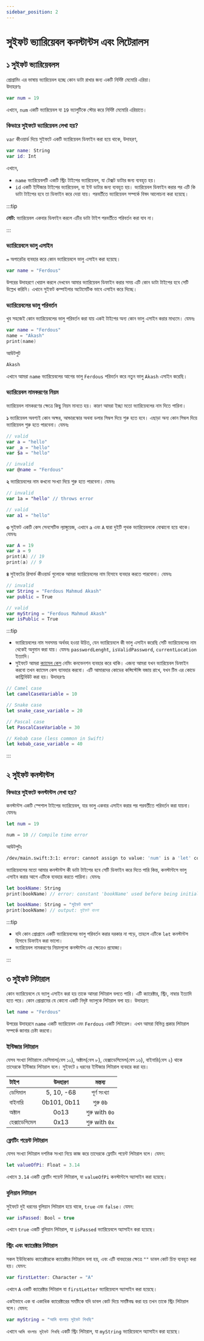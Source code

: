```yaml
---
sidebar_position: 2
---
```


# সুইফট ভ্যারিয়েবল কনস্টান্টস এবং লিটেরালস

## ১ সুইফট ভ্যারিয়েবলস

প্রোগ্রামিং এর ভাষায় ভ্যারিয়েবল হচ্ছে কোন ডাটা রাখার জন্য একটি নির্দিষ্ট মেমোরি এরিয়া।\
উদাহরণঃ

```swift
var num = 19
```

এখানে, `num` একটি ভ্যারিয়েবল যা `19` ভ্যালুটিকে স্টোর করে নির্দিষ্ট মেমোরি এরিয়াতে।

### কিভারে সুইফটে ভ্যারিয়েবল লেখা হয়?

`var` কীওয়ার্ড দিয়ে সুইফটে একটি ভ্যারিয়েবল ডিফাইন করা হয়ে থাকে, উদাহরণ,

```swift
var name: String
var id: Int
```

এখানে,

- `name` ভ্যারিয়েবলটি একটি স্ট্রিং টাইপের ভ্যারিয়েবল, যা টেক্সট ডাটার জন্য ব্যবহৃত হয়।
- `id` একটি ইন্টিজার টাইপের ভ্যারিয়েবল, যা ইন্ট ডাটার জন্য ব্যবহৃত হয়।
  ভ্যারিয়েবল ডিফাইন করার পর এটি কি ডাটা টাইপের হবে তা ডিফাইন করে দেয়া যায়। পরবর্তীতে ভ্যারিয়েবল সম্পর্কে বিষদ আলোচনা করা হয়েছে।

:::tip

**নোট:** ভ্যারিয়েবল একবার ডিফাইন করলে এটির ডাটা টাইপ পরবর্তীতে পরিবর্তন করা যাব না।

:::

### ভ্যারিয়েবলে ভালু এসাইন

`=` অপারেটর ব্যবহার করে কোন ভ্যারিয়েবলে ভালু এসাইন করা হয়েছে।

```swift
var name = "Ferdous"
```

উপরের উদাহরণে খেয়াল করলে দেখবেন আমার ভ্যারিয়েবল ডিফাইন করার সময় এটি কোন ডাটা টাইপের হবে সেটি উল্লেখ করিনি।
এখানে সুইফট কম্পাইলার অটোমেটিক ভাবে এসাইন করে দিচ্ছে।

### ভ্যারিয়েবলের ভালু পরিবর্তন

খুব সহজেই কোন ভ্যারিয়েবলের ভালু পরিবর্তন করা যায় একই টাইপের অন্য কোন ভালু এসাইন করার মাধ্যমে।
যেমনঃ

```swift
var name = "Ferdous"
name = "Akash"
print(name)
```

আউটপুট

```bash
Akash
```

এখানে আমরা `name` ভ্যারিয়েবলের আগের ভালু `Ferdous` পরিবর্তন করে নতুন ভালু `Akash` এসাইন করেছি।

### ভ্যারিয়েবল নামকরণের নিয়ম

ভ্যারিয়েবল নামকরণের ক্ষেত্রে কিছু নিয়ম মানতে হয়। কারণ আমরা ইচ্ছা মতো ভ্যারিয়েবলের নাম দিতে পারিনা।

**১** ভ্যারিয়েবল অবশ্যই কোন অক্ষর, আন্ডারস্কোর অথবা ডলার সিম্বল দিয়ে শুরু হতে হবে। এছাড়া অন্য কোন সিম্বল দিয়ে ভ্যারিয়েবল শুরু হতে পারবেনা। যেমনঃ

```swift
// valid
var a = "hello"
var _a = "hello"
var $a = "hello"

// invalid
var @name = "Ferdous"
```

**২** ভ্যারিয়েবলের নাম কখনো সংখ্যা দিয়ে শুরু হতে পারবেনা। যেমনঃ

```swift
// invalid
var 1a = "hello" // throws error

// valid
var a1 = "hello"
```

**৩** সুইফট একটি কেস সেনসেটিভ ল্যাঙ্গুয়েজ, এখানে `a` এবং `A` দ্বারা দুইটি পৃথক ভ্যারিয়েবলকে বোঝানো হয়ে থাকে। যেমনঃ

```swift
var A = 19
var a = 9
print(A) // 19
print(a) // 9
```

**৪** সুইফটের রিসার্ভ কীওয়ার্ড গুলোকে আমরা ভ্যারিয়েবলের নাম হিসাবে ব্যবহার করতে পারবোনা। যেমনঃ

```swift
// invalid
var String = "Ferdous Mahmud Akash"
var public = True

// valid
var myString = "Ferdous Mahmud Akash"
var isPublic = True
```

:::tip

- ভ্যারিয়েবলের নাম সবসময় অর্থবহ হওয়া উচিত, যেন ভ্যারিয়েবলে কী ভালু এসাইন করেছি সেটি ভ্যারিয়েবলের নাম থেকেই অনুমান করা যায়। যেমনঃ `passwordLenght`, `isValidPassword`, `currentLocation` ইত্যাদি।
- সুইফটে আমরা [ক্যামেল কেস](https://en.wikipedia.org/wiki/Camel_case) নেমিং কনভেনশন ব্যবহার করে থাকি। এজন্য আমরা যখন ভ্যারিয়েবল ডিফাইন করবো তখন ক্যামেল কেস ব্যাবহার করবো। এটি আমারদের কোডের কন্সিস্টেন্সি বজায় রাখে, যখন টিম এর কোডে কান্ট্রিবিউট করা হয়। উদাহরণঃ

```swift
// Camel case
let camelCaseVariable = 10

// Snake case
let snake_case_variable = 20

// Pascal case
let PascalCaseVariable = 30

// Kebab case (less common in Swift)
let kebab_case_variable = 40
```

:::

## ২ সুইফট কনস্টান্টস

### কিভারে সুইফটে কনস্টান্টস লেখা হয়?

কনস্টান্টস একটি স্পেশাল টাইপের ভ্যারিয়েবল, যার ভালু একবার এসাইন করার পর পরবর্তীতে পরিবর্তন করা যায়না। যেমনঃ

```swift
let num = 19

num = 10 // Compile time error
```

আউটপুটঃ

```bash
/dev/main.swift:3:1: error: cannot assign to value: 'num' is a 'let' constant
```

ভ্যারিয়েবলের মতো আমার কনস্টান্টস কী ডাটা টাইপের হবে সেটি ডিফাইন করে দিতে পারি কিন্ত, কনস্টান্টসে ভালু এসাইন করার আগে এটিকে ব্যবহার করতে পারিনা। যেমনঃ

```swift
let bookName: String
print(bookName) // error: constant 'bookName' used before being initialized

let bookName: String = "সুইফট বাংলা"
print(bookName) // output: সুইফট বাংলা

```

:::tip

- যদি কোন প্রোগ্রামে একটি ভ্যারিয়েবলের ভালু পরিবর্তন করার দরকার না পড়ে, তাহলে এটিকে `let` কনস্টান্টস হিসাবে ডিফাইন করা ভালো।
- ভ্যারিয়েবল নামকরণের নিয়মগুলো কনস্টান্টস এর ক্ষেত্রেও প্রযোজ্য।

:::

## ৩ সুইফট লিটারাল

কোন ভ্যারিয়েবলে যে ভ্যালু এসাইন করা হয় তাকে আমরা লিটারাল বলতে পারি। এটি ক্যারেক্টার, স্ট্রিং, নাম্বার ইত্যাদি হতে পরে।
কোন প্রোগ্রামের যে কোনো একটি নিদৃষ্ট ভ্যালুকে লিটারাল বলা হয়। উদাহরণ:

```swift
let name = "Ferdous"
```

উপরের উদাহরনে `name` একটি ভ্যারিয়েবল এবং `Ferdous` একটি লিটারেল।
এখন আমরা বিভিন্ন প্রকার লিটারাল সম্পর্কে জানার চেষ্টা করবো।

### ইন্টিজার লিটারাল

যেসব সংখ্যা লিটারালে ডেসিমাল(বেস ১০), অক্টাল(বেস ৮), হেক্সাডেসিমেল(বেস ১৬), বাইনারি(বেস ২) থাকে তাদেরকে ইন্টিজার লিটারাল বলে।
সুইফটে `৪` ধরনের ইন্টিজার লিটারাল ব্যবহার করা হয়।

| টাইপ          |   উদহারণ    |    মন্তব্য     |
| :------------ | :---------: | :------------: |
| ডেসিমাল       | 5, 10, -68  |  পূর্ণ সংখ্যা  |
| বাইনারি       | 0b101, 0b11 |   শুরু `0b`    |
| অক্টাল        |    0o13     | শুরু with `0o` |
| হেক্সাডেসিমেল |    0x13     | শুরু with `0x` |

### ফ্লোটিং পয়েন্ট লিটারাল

যেসব সংখ্যা লিটারাল দশমিক সংখ্যা নিয়ে কাজ করে তাদেরকে ফ্লোটিং পয়েন্ট লিটারাল বলে। যেমন:

```swift
let valueOfPi: Float = 3.14
```

এখানে `3.14` একটি ফ্লোটিং পয়েন্ট লিটারাল, যা `valueOfPi` কনস্টান্টসে অ্যাসাইন করা হয়েছে।

### বুলিয়ান লিটারাল

সুইফটে দুই ধরনের বুলিয়ান লিটারাল হয়ে থাকে, `true` এবং `false`। যেমন:

```swift
var isPassed: Bool = true
```

এখানে `true` একটি বুলিয়ান লিটারাল, যা `isPassed` ভ্যারিয়েবলে অ্যাসাইন করা হয়েছে।

### স্ট্রিং এবং ক্যারেক্টার লিটারাল

সকল ইউনিকোড ক্যারেক্টারকে ক্যারেক্টার লিটারাল বলা হয়, এবং এটি বাবহারের ক্ষেত্রে `""` ডাবল কোট চিহ্ন ব্যবহৃত করা হয়।
যেমন:

```swift
var firstLetter: Character = "A"
```

এখানে `A` একটি ক্যারেক্টার লিটারাল যা `firstLetter` ভ্যারিয়েবলে অ্যাসাইন করা হয়েছে।

একইভাবে এক বা একাধিক ক্যারেক্টারের সমষ্টিকে যদি ডাবল কোট দিয়ে সমষ্টিবদ্ধ করা হয় তখন তাকে স্ট্রিং লিটারাল বলে।
যেমন:

```swift
var myString = "আমি বাংলায় সুইফট শিখছি"
```

এখানে `আমি বাংলায় সুইফট শিখছি` একটি স্ট্রিং লিটারাল, যা `myString` ভ্যারিয়েবলে অ্যাসাইন করা হয়েছে।
